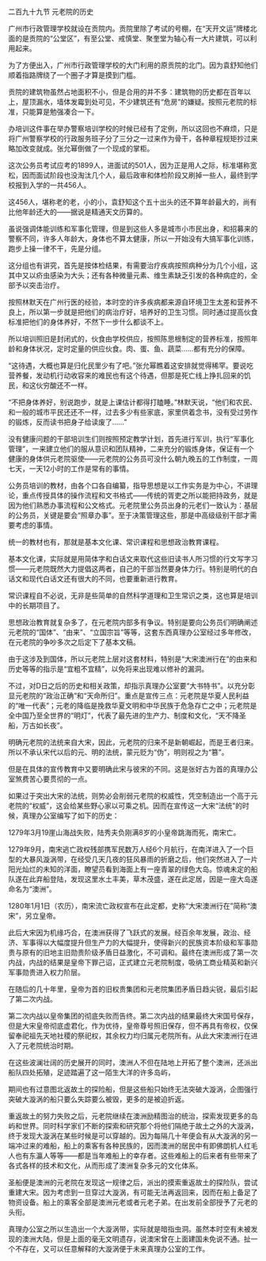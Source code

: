 

二百九十九节 元老院的历史

广州市行政管理学校就设在贡院内。贡院里除了考试的号棚，在“天开文运”牌楼北面的是贡院的“公堂区”，有至公堂、戒慎堂、聚奎堂为轴心有一大片建筑，可以利用起来。

为了方便出入，广州市行政管理学校的大门利用的原贡院的北门。因为袁舒知他们顺着指路牌绕了一个圈子才算是摸到门槛。

贡院的建筑物虽然占地面积不小，但是合用的并不多：建筑物的历史都在百年以上，屋顶漏水，墙体发霉到处可见，不少建筑还有“危房”的嫌疑。按照元老院的标准，只能算是勉强凑合一下。

办培训这件事在举办警察培训学校的时候已经有了定例，所以这回也不麻烦，只是将广州警察学校的行政服务班子分了三分之一过来作为骨干，各种章程规矩抄过来略加改变就成。张允幂倒做了一个现成的掌柜。

这次公务员考试应考的1899人，进面试的501人，因为正是用人之际，标准堪称宽松，因而面试阶段也没淘汰几个人，最后政审和体检阶段又刷掉一些人，最终到学校报到入学的一共456人。

这456人，堪称老的老，小的小，袁舒知这个五十出头的还不算年龄最大的，尚有比他年龄还大的――据说是精通天文历算的。

虽说强调体能训练和军事化管理，但是到这些人多是城市小市民出身，和招募来的警察不同，许多人年龄大，身体也不算太健康，所以一开始没有大搞军事化训练，跑步上操一律不干，先是分组。

这分组也有讲究，首先是按体检结果，有需要治疗疾病按照病种分为几个小组，这其中又以疥虫感染为大头；还有各种微量元素、维生素缺乏引发的各种病症的，全部予以突击治疗。

按照林默天在广州行医的经验，本时空的许多疾病都来源自环境卫生太差和营养不良上，所以第一步就是把他们的病治疗好，培养好的卫生习惯。同时通过提高伙食标准把他们的身体养好，不然下一步什么都谈不上。

所以培训照旧是封闭式的，伙食由学校供应，按照陈思根制定的营养标准，按照年龄和身体状况，定时定量的供应伙食。肉、蛋、鱼、蔬菜……都有充分的保障。

“这待遇，大概也算是归化民里少有了吧。”张允幂瞧着这安排就觉得稀罕。要说吃营养餐，发动机行动收容来的难民也有这个待遇，但那是死亡线上挣扎回来的饥民，和这伙穷酸还不一样。

“不把身体养好，别说跑步，就是上课估计都得打瞌睡。”林默天说，“他们和农民、和一般的城市平民还还不一样，过去多少有些家底，家里供着念书，没有受过劳作的锻炼，反而读书把身子给读废了……”

没有健康问题的干部培训生们则按照预定教学计划，首先进行军训，执行“军事化管理”，一来建立他们的服从意识和团队精神，二来充分的锻炼身体，保证有一个健康的身体供元老院驱使――元老院的公务员可没什么朝九晚五的工作制度，一周七天，一天12小时的工作是常有的事情。

公务员培训的教材，由各个口各自编纂，指导思想是以工作实务是为中心，不讲理论，重点传授具体的操作流程和文书格式――传统的胥吏之所以能把持政务，就是因为他们熟悉办事流程和公文格式。元老院里公务员出身的元老们一致认为：基层的公务员，关键是要会“照章办事”。至于决策管理这些，那是中高级级别干部才需要考虑的事情。

统一的教材也有，那就是基本文化课、常识课程和思想政治教育课程。

基本文化课，实际就是用简体字和白话文来取代这些旧读书人所习惯的行文写字习惯――元老院既然大力提倡这两者，自己的干部当然要身体力行。特别是明代的白话文和现代白话文还有很大的不同，也要重新进行教育。

常识课程自不必说，无非是些简单的自然科学道理和卫生常识之类，这也算是培训中的长期项目了。

思想政治教育就复杂多了，在元老院内部多有争议。特别是要向公务员们明确阐述元老院的“国体”、“由来”、“立国宗旨”等等，这套东西真理办公室经过多年修改，在元老院的争吵多次之后定下了基本文稿。

由于这涉及到国体，所以元老院上层对这套材料，特别是“大宋澳洲行在”的由来和历史等等的指示是“宜粗不宜精”，以免将来出现难以修补的漏洞。

不过，对D日之后的历史和相关政策，却指示真理办公室要“大书特书”。以充分彰显元老院的“政治正确”和“天命所归”。重点是宣传三点：元老院是华夏人民利益的“唯一代表”；元老的降临是挽救华夏文明和中华民族于危急存亡之中；元老院是全中国乃至全世界的“明灯”，代表了最先进的生产力、制度和文化，“天不降圣船，万古如长夜”。

明确元老院的法统来自大宋，因此，元老院的归来不是新朝崛起，而是王者归来。所以不承认宋代以后的元、明的法统，蒙元贬为“伪”，明则视之为“篡”。

但是在具体的宣传教育中又要明确此宋与彼宋的不同。这是张好古为首的真理办公室煞费苦心要贯彻的一点。

如果过于突出大宋的法统，则势必会削弱元老院的权威性，凭空制造出一个高于元老院的“权威”，这会给某些野心家以可乘之机。因而在宣传这一大宋“法统”的时候，真理办公室编写了如下的历史：

1279年3月19崖山海战失败，陆秀夫负刚满8岁的小皇帝跳海而死，南宋亡。

1279年9月，南宋逃亡政权残部携军民数万人经6个月航行，在南洋进入了一个巨型的大暴风漩涡带，在经受几天几夜的狂风暴雨的折磨之后，他们突然进入了一片阳光灿烂的未知的洋面，瞭望员看到海面上有一座青翠的绿色大岛。惊魂未定的船队遂在此弃船登陆，发现这里水土丰美，草木茂盛，遂在此定居，因是一座大岛遂命名为“澳洲”。

1280年1月1日（农历），南宋流亡政权宣布在此定都，史称“大宋澳洲行在”简称“澳宋”，另立皇帝。

此后大宋因为机缘巧合，在澳洲获得了飞跃式的发展。经百余年发展，政治、经济、军事得以大幅度提升但生产力的大幅提升，使得新兴的民族资本阶级和军事勋贵与原有的旧地主旧勋贵阶级矛盾日益激化，不可调和。最终在澳洲形成了第一次内战，内战的结果是皇帝下罪己诏，正式建立元老院制度，吸纳工商业精英和新兴军事勋贵进入权力阶层。

在随后的几十年里，皇帝为首的旧权贵集团和元老院集团矛盾日趋尖锐，最后引起了第二次内战。

第二次内战以皇帝集团的彻底失败而告终。第二次内战的结果最终大宋国号保存，但是大宋皇帝彻底虚君化，作为优待，皇帝尊号照旧保存，但不再具有帝权，仅保留奉祀祖先天地社稷的祭祀权，其余权力均归属元老院所有。从此大宋澳洲行在进入了元老院统治时期。

在这些波澜壮阔的历史展开的同时，澳洲人不但在陆地上开拓了整个澳洲，还派出船队四处拓殖，足迹踏遍了这一陌生大洋的许多岛屿，

期间也有过意图北返故土的探险船，但是这些船只始终无法突破大漩涡，企图强行突破大漩涡的船只要么失踪要么被毁，更多的是被迫折返。

重返故土的努力失败之后，元老院继续在澳洲励精图治的统治，探索发现更多的岛屿和世界。同时科学家们不断的探索和研究那个将他们隔绝于故土之外的大漩涡，终于发现大漩涡在某些时候是可以穿越的。因为每隔几十年便会有从大漩涡的另一端冲过来的难船，船上的乘客有各种民族的，因而澳洲的居民中有即佛朗机人红毛人也有东瀛人等等――都是当年难船上的幸存者。这些难船上的后来者有些带来了各式各样的技术和文化，从而形成了澳洲复杂多元的文化体系。

圣船便是澳洲的元老院在发现这一规律之后，派出的摸索重返故土的探险队，尝试重建大宋。因为考虑到一旦穿过大漩涡，有可能无法再返回来，因而在船上备足了物资设备。船上的乘客全部是澳洲元老或者元老子弟。在出发前全部授予了元老的头衔。

真理办公室之所以生造出一个大漩涡带，实际就是暗指虫洞。虽然本时空有未被发现的澳洲大陆，但是上面的毫无文明遗存，说澳宋曾在上面建国未免说不通。扯一个不存在，又可以任意解释的大漩涡便于未来真理办公室的工作。


